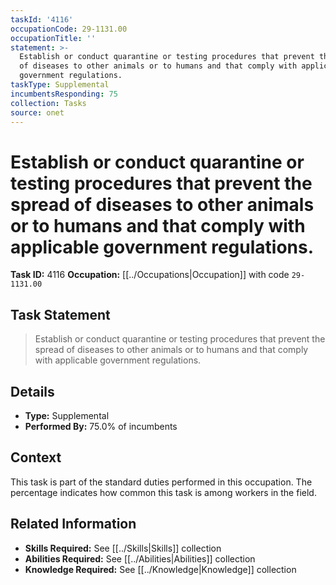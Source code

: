 ```yaml
---
taskId: '4116'
occupationCode: 29-1131.00
occupationTitle: ''
statement: >-
  Establish or conduct quarantine or testing procedures that prevent the spread
  of diseases to other animals or to humans and that comply with applicable
  government regulations.
taskType: Supplemental
incumbentsResponding: 75
collection: Tasks
source: onet
---
```

# Establish or conduct quarantine or testing procedures that prevent the spread of diseases to other animals or to humans and that comply with applicable government regulations.

**Task ID:** 4116
**Occupation:** [[../Occupations|Occupation]] with code `29-1131.00`

## Task Statement

> Establish or conduct quarantine or testing procedures that prevent the spread of diseases to other animals or to humans and that comply with applicable government regulations.

## Details

- **Type:** Supplemental
- **Performed By:** 75.0% of incumbents

## Context

This task is part of the standard duties performed in this occupation. The percentage indicates how common this task is among workers in the field.

## Related Information

- **Skills Required:** See [[../Skills|Skills]] collection
- **Abilities Required:** See [[../Abilities|Abilities]] collection
- **Knowledge Required:** See [[../Knowledge|Knowledge]] collection
